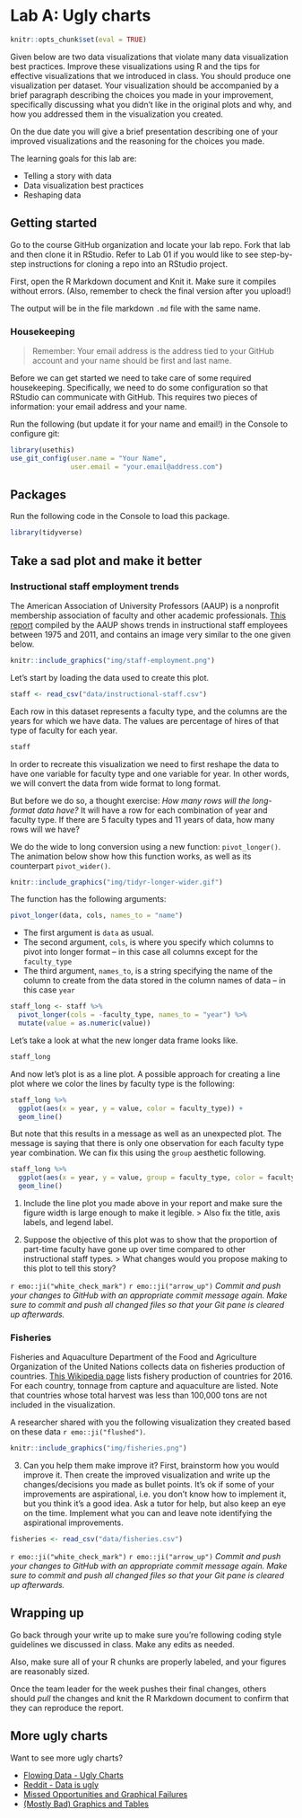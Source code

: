 # Lab A: Ugly charts {#lab06a}

```r
knitr::opts_chunk$set(eval = TRUE)
```

Given below are two data visualizations that violate many data visualization best practices.
Improve these visualizations using R and the tips for effective visualizations that we introduced in class.
You should produce one visualization per dataset.
Your visualization should be accompanied by a brief paragraph describing the choices you made in your improvement, specifically discussing what you didn't like in the original plots and why, and how you addressed them in the visualization you created.

On the due date you will give a brief presentation describing one of your improved visualizations and the reasoning for the choices you made.

The learning goals for this lab are:

-   Telling a story with data
-   Data visualization best practices
-   Reshaping data

## Getting started

Go to the course GitHub organization and locate your lab repo. Fork that lab and then clone it in RStudio.
Refer to Lab 01 if you would like to see step-by-step instructions for cloning a repo into an RStudio project.

First, open the R Markdown document and Knit it. Make sure it compiles without errors. (Also, remember to check the final version after you upload!)

The output will be in the file markdown `.md` file with the same name.

### Housekeeping


> Remember: Your email address is the address tied to your GitHub account and your name should be first and last name.


Before we can get started we need to take care of some required housekeeping.
Specifically, we need to do some configuration so that RStudio can communicate with GitHub.
This requires two pieces of information: your email address and your name.

Run the following (but update it for your name and email!) in the Console to configure git:

```r
library(usethis)
use_git_config(user.name = "Your Name", 
               user.email = "your.email@address.com")
```

## Packages

Run the following code in the Console to load this package.

```r
library(tidyverse)
```

## Take a sad plot and make it better

### Instructional staff employment trends

The American Association of University Professors (AAUP) is a nonprofit membership association of faculty and other academic professionals.
[This report](https://www.aaup.org/sites/default/files/files/AAUP_Report_InstrStaff-75-11_apr2013.pdf) compiled by the AAUP shows trends in instructional staff employees between 1975 and 2011, and contains an image very similar to the one given below.

```r
knitr::include_graphics("img/staff-employment.png")
```

Let's start by loading the data used to create this plot.

```r
staff <- read_csv("data/instructional-staff.csv")
```

Each row in this dataset represents a faculty type, and the columns are the years for which we have data.
The values are percentage of hires of that type of faculty for each year.

```r
staff
```

In order to recreate this visualization we need to first reshape the data to have one variable for faculty type and one variable for year.
In other words, we will convert the data from wide format to long format.

But before we do so, a thought exercise: *How many rows will the long-format data have?* It will have a row for each combination of year and faculty type.
If there are 5 faculty types and 11 years of data, how many rows will we have?

We do the wide to long conversion using a new function: `pivot_longer()`.
The animation below show how this function works, as well as its counterpart `pivot_wider()`.

```r
knitr::include_graphics("img/tidyr-longer-wider.gif")
```

The function has the following arguments:

```r
pivot_longer(data, cols, names_to = "name")
```

-   The first argument is `data` as usual.
-   The second argument, `cols`, is where you specify which columns to pivot into longer format -- in this case all columns except for the `faculty_type`
-   The third argument, `names_to`, is a string specifying the name of the column to create from the data stored in the column names of data -- in this case `year`

```r
staff_long <- staff %>%
  pivot_longer(cols = -faculty_type, names_to = "year") %>%
  mutate(value = as.numeric(value))
```

Let's take a look at what the new longer data frame looks like.

```r
staff_long
```

And now let's plot is as a line plot.
A possible approach for creating a line plot where we color the lines by faculty type is the following:

```r
staff_long %>%
  ggplot(aes(x = year, y = value, color = faculty_type)) +
  geom_line()
```

But note that this results in a message as well as an unexpected plot.
The message is saying that there is only one observation for each faculty type year combination.
We can fix this using the `group` aesthetic following.

```r
staff_long %>%
  ggplot(aes(x = year, y = value, group = faculty_type, color = faculty_type)) +
  geom_line()
```

1. Include the line plot you made above in your report and make sure the figure width is large enough to make it legible.
>    Also fix the title, axis labels, and legend label.

2.  Suppose the objective of this plot was to show that the proportion of part-time faculty have gone up over time compared to other instructional staff types.
> What changes would you propose making to this plot to tell this story?


`r emo::ji("white_check_mark")` `r emo::ji("arrow_up")` *Commit and push your changes to GitHub with an appropriate commit message again. Make sure to commit and push all changed files so that your Git pane is cleared up afterwards.*

### Fisheries

Fisheries and Aquaculture Department of the Food and Agriculture Organization of the United Nations collects data on fisheries production of countries.
[This Wikipedia page](https://en.wikipedia.org/wiki/Fishing_industry_by_country) lists fishery production of countries for 2016.
For each country, tonnage from capture and aquaculture are listed.
Note that countries whose total harvest was less than 100,000 tons are not included in the visualization.

A researcher shared with you the following visualization they created based on these data `r emo::ji("flushed")`.

```r
knitr::include_graphics("img/fisheries.png")
```

3.  Can you help them make improve it? First, brainstorm how you would improve it. Then create the improved visualization and write up the changes/decisions you made as bullet points. It's ok if some of your improvements are aspirational, i.e. you don't know how to implement it, but you think it's a good idea. Ask a tutor for help, but also keep an eye on the time. Implement what you can and leave note identifying the aspirational improvements.

```r
fisheries <- read_csv("data/fisheries.csv")
```

`r emo::ji("white_check_mark")` `r emo::ji("arrow_up")` *Commit and push your changes to GitHub with an appropriate commit message again. Make sure to commit and push all changed files so that your Git pane is cleared up afterwards.*

## Wrapping up

Go back through your write up to make sure you're following coding style guidelines we discussed in class.
Make any edits as needed.

Also, make sure all of your R chunks are properly labeled, and your figures are reasonably sized.

Once the team leader for the week pushes their final changes, others should *pull* the changes and knit the R Markdown document to confirm that they can reproduce the report.

## More ugly charts

Want to see more ugly charts?

-   [Flowing Data - Ugly Charts](https://flowingdata.com/category/visualization/ugly-visualization/)
-   [Reddit - Data is ugly](https://www.reddit.com/r/dataisugly/)
-   [Missed Opportunities and Graphical Failures](http://www.datavis.ca/gallery/missed.php)
-   [(Mostly Bad) Graphics and Tables](http://users.stat.umn.edu/~rend0020/Teaching/STAT8801-resources/graphics/index.html)
